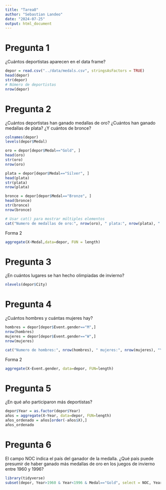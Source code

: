 ```yaml
---
title: "Tarea8"
author: "Sebastian Landeo"
date: "2024-07-25"
output: html_document
---
```

# Pregunta 1
¿Cuántos deportistas aparecen en el data frame?
```r
depor = read.csv("../data/medals.csv", stringsAsFactors = TRUE)
head(depor)
str(depor)
# Número de deportistas
nrow(depor)
```
# Pregunta 2
¿Cuántos deportistas han ganado medallas de oro? ¿Cuántos han ganado medallas de plata? ¿Y cuántos de
bronce?
```r
colnames(depor)
levels(depor$Medal)

oro = depor[depor$Medal=="Gold", ]
head(oro)
str(oro)
nrow(oro)

plata = depor[depor$Medal=="Silver", ]
head(plata)
str(plata)
nrow(plata)

bronce = depor[depor$Medal=="Bronze", ]
head(bronce)
str(bronce)
nrow(bronce)

# Usar cat() para mostrar múltiples elementos
cat("Numero de medallas de oro:", nrow(oro), " plata:", nrow(plata), " bronce:", nrow(bronce), "\n")
```
Forma 2
```r
aggregate(X~Medal,data=depor, FUN = length)
```

# Pregunta 3
¿En cuántos lugares se han hecho olimpiadas de invierno?
```r
nlevels(depor$City)
```
# Pregunta 4
¿Cuántos hombres y cuántas mujeres hay?
```r
hombres = depor[depor$Event.gender=="M",]
nrow(hombres)
mujeres = depor[depor$Event.gender=="W",]
nrow(mujeres)

cat("Numero de hombres:", nrow(hombres), " mujeres:", nrow(mujeres), "\n")
```
Forma 2
```r
aggregate(X~Event.gender, data=depor, FUN=length)
```

# Pregunta 5
¿En qué año participaron más deportistas?
```r
depor$Year = as.factor(depor$Year)
años = aggregate(X~Year, data=depor, FUN=length)
años_ordenado = años[order(-años$X),]
años_ordenado
```
# Pregunta 6
El campo NOC indica el país del ganador de la medalla. ¿Qué país puede presumir de haber ganado más
medallas de oro en los juegos de invierno entre 1960 y 1996?
```r
library(tidyverse)
subset(depor, Year>1960 & Year<1996 & Medal=="Gold", select = NOC, Year)
```



